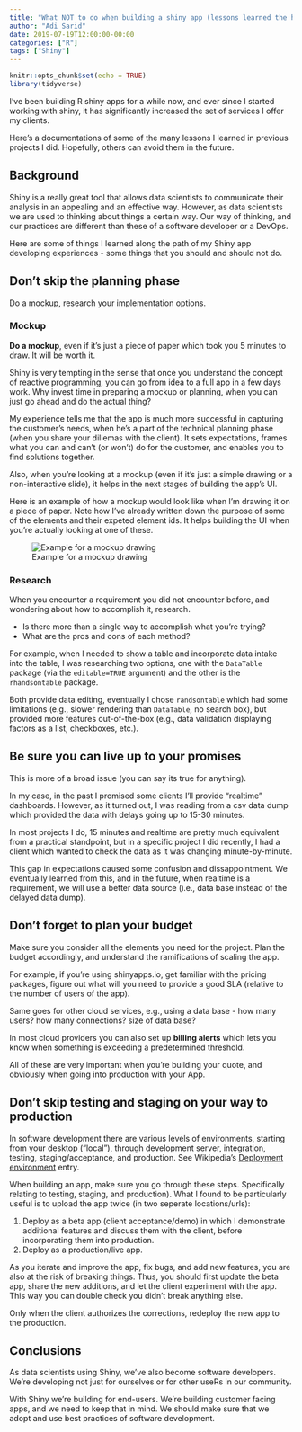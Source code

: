```yaml
---
title: "What NOT to do when building a shiny app (lessons learned the hard way)"
author: "Adi Sarid"
date: 2019-07-19T12:00:00-00:00
categories: ["R"]
tags: ["Shiny"]
---
```


```r
knitr::opts_chunk$set(echo = TRUE)
library(tidyverse)
```

I've been building R shiny apps for a while now, and ever since I started working with shiny, it has significantly increased the set of services I offer my clients. 

Here's a documentations of some of the many lessons I learned in previous projects I did. Hopefully, others can avoid them in the future.

## Background

Shiny is a really great tool that allows data scientists to communicate their analysis in an appealing and an effective way. However, as data scientists we are used to thinking about things a certain way. Our way of thinking, and our practices are different than these of a software developer or a DevOps. 

Here are some of things I learned along the path of my Shiny app developing experiences - some things that you should and should not do.

## Don't skip the planning phase

Do a mockup, research your implementation options.

### Mockup

**Do a mockup**, even if it's just a piece of paper which took you 5 minutes to draw. It will be worth it.

Shiny is very tempting in the sense that once you understand the concept of reactive programming, you can go from idea to a full app in a few days work. Why invest time in preparing a mockup or planning, when you can just go ahead and do the actual thing?

My experience tells me that the app is much more successful in capturing the customer's needs, when he's a part of the technical planning phase (when you share your dillemas with the client). It sets expectations, frames what you can and can't (or won't) do for the customer, and enables you to find solutions together.

Also, when you're looking at a mockup (even if it's just a simple drawing or a non-interactive slide), it helps in the next stages of building the app's UI. 

Here is an example of how a mockup would look like when I'm drawing it on a piece of paper. Note how I've already written down the purpose of some of the elements and their expeted element ids. It helps building the UI when you're actually looking at one of these.

![Example for a mockup drawing](/media/mockup_draw_example.jpg)


### Research

When you encounter a requirement you did not encounter before, and wondering about how to accomplish it, research. 

  * Is there more than a single way to accomplish what you're trying?
  * What are the pros and cons of each method?

For example, when I needed to show a table and incorporate data intake into the table, I was researching two options, one with the `DataTable` package (via the `editable=TRUE` argument) and the other is the `rhandsontable` package. 

Both provide data editing, eventually I chose `randsontable` which had some limitations (e.g., slower rendering than `DataTable`, no search box), but provided more features out-of-the-box (e.g., data validation displaying factors as a list, checkboxes, etc.).

## Be sure you can live up to your promises

This is more of a broad issue (you can say its true for anything).

In my case, in the past I promised some clients I'll provide "realtime" dashboards. However, as it turned out, I was reading from a csv data dump which provided the data with delays going up to 15-30 minutes. 

In most projects I do, 15 minutes and realtime are pretty much equivalent from a practical standpoint, but in a specific project I did recently, I had a client which wanted to check the data as it was changing minute-by-minute.

This gap in expectations caused some confusion and dissappointment. We eventually learned from this, and in the future, when realtime is a requirement, we will use a better data source (i.e., data base instead of the delayed data dump).

## Don't forget to plan your budget

Make sure you consider all the elements you need for the project. Plan the budget accordingly, and understand the ramifications of scaling the app.

For example, if you're using shinyapps.io, get familiar with the pricing packages, figure out what will you need to provide a good SLA (relative to the number of users of the app). 

Same goes for other cloud services, e.g., using a data base - how many users? how many connections? size of data base?

In most cloud providers you can also set up **billing alerts** which lets you know when something is exceeding a predetermined threshold.

All of these are very important when you're building your quote, and obviously when going into production with your App.

## Don't skip testing and staging on your way to production

In software development there are various levels of environments, starting from your desktop ("local"), through development server, integration, testing, staging/acceptance, and production. See Wikipedia's [Deployment environment](https://en.wikipedia.org/wiki/Deployment_environment) entry.

When building an app, make sure you go through these steps. Specifically relating to testing, staging, and production). What I found to be particularly useful is to upload the app twice (in two seperate locations/urls):

  1. Deploy as a beta app (client acceptance/demo) in which I demonstrate additional features and discuss them with the client, before incorporating them into production.
  2. Deploy as a production/live app.
  
As you iterate and improve the app, fix bugs, and add new features, you are also at the risk of breaking things. Thus, you should first update the beta app, share the new additions, and let the client experiment with the app. This way you can double check you didn't break anything else. 

Only when the client authorizes the corrections, redeploy the new app to the production.

## Conclusions

As data scientists using Shiny, we've also become software developers. We're developing not just for ourselves or for other useRs in our community. 

With Shiny we're building for end-users. We're building customer facing apps, and we need to keep that in mind. We should make sure that we adopt and use best practices of software development.